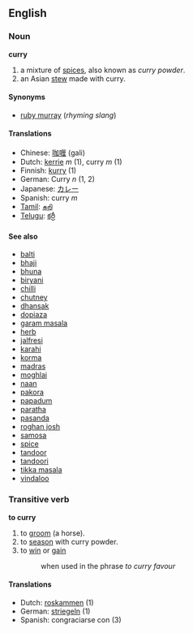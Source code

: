 ==English==
===Noun===
'''curry'''

# a mixture of [[spice]]s, also known as ''curry powder''.
# an Asian [[stew]] made with curry.

====Synonyms====
*[[ruby murray]] (''rhyming slang'')

====Translations====
*Chinese: [[咖喱]] (gali)
*Dutch: [[kerrie]] ''m'' (1), curry ''m'' (1)
*Finnish: [[kurry]] (1)
*German: Curry ''n'' (1, 2)
*Japanese: [[カレー]]
*Spanish: curry ''m''
*[[Tamil]]: [[கறி]]
*[[Telugu]]: [[కర్రీ]]

====See also====
*[[balti]]
*[[bhaji]]
*[[bhuna]]
*[[biryani]]
*[[chilli]]
*[[chutney]]
*[[dhansak]]
*[[dopiaza]]
*[[garam masala]]
*[[herb]]
*[[jalfresi]]
*[[karahi]]
*[[korma]]
*[[madras]]
*[[moghlai]]
*[[naan]]
*[[pakora]]
*[[papadum]]
*[[paratha]]
*[[pasanda]]
*[[roghan josh]]
*[[samosa]]
*[[spice]]
*[[tandoor]]
*[[tandoori]]
*[[tikka masala]]
*[[vindaloo]]

===Transitive verb===
'''to curry'''

# to [[groom]] (a horse).
# to [[season]] with curry powder.
# to [[win]] or [[gain]]
#: when used in the phrase ''to curry favour''

====Translations====
*Dutch: [[roskammen]] (1)
*German: [[striegeln]] (1)
*Spanish: congraciarse con (3)